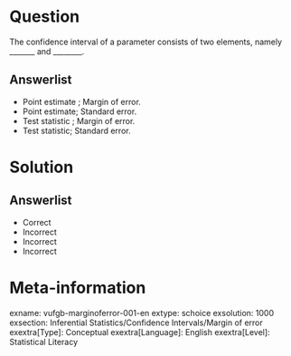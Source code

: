 Question
========
  
The confidence interval of a parameter consists of two elements, namely _______ and ________.
  
Answerlist
----------
* Point estimate ; Margin of error.
* Point estimate; Standard error.
* Test statistic ; Margin of error.
* Test statistic; Standard error.

Solution
========

Answerlist
----------
* Correct
* Incorrect
* Incorrect
* Incorrect

Meta-information
================
exname: vufgb-marginoferror-001-en
extype: schoice
exsolution: 1000
exsection: Inferential Statistics/Confidence Intervals/Margin of error
exextra[Type]: Conceptual
exextra[Language]: English
exextra[Level]: Statistical Literacy
